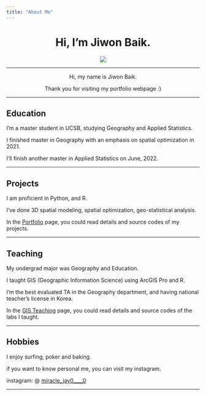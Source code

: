 ```yaml
---
title: "About Me"
---
```

  
<center>
# Hi, I'm Jiwon Baik.
![](img/profile.png)

  
  
---

Hi, my name is Jiwon Baik.

Thank you for visiting my portfolio webpage :)

---

</center>


## <b>Education</b>

I'm a master student in UCSB, studying Geography and Applied Statistics.

I finished master in Geography with an emphasis on spatial optimization in 2021.

I'll finish another master in Applied Statistics on June, 2022.


---

## <b>Projects</b>

I am proficient in Python, and R.

I've done 3D spatial modeling, spatial optimization, geo-statistical analysis.

In the [Portfolio](https://jiwonbaik96.github.io/portfolio.html) page, you could read details and source codes of my projects.

---

## <b>Teaching </b>

My undergrad major was Geography and Education. 

I taught GIS (Geographic Information Science) using ArcGIS Pro and R. 

I'm the best evaluated TA in the Geography department, and having national teacher's license in Korea.

In the [GIS Teaching](https://jiwonbaik96.github.io/teaching.html) page, you could read details and source codes of the labs I taught.


---

## <b>Hobbies</b>

I enjoy surfing, poker and baking.

if you want to know personal me, you can visit my instagram.

instagram: @ [miracle_jay0____0](https://www.instagram.com/miracle_jay0____0)

---

